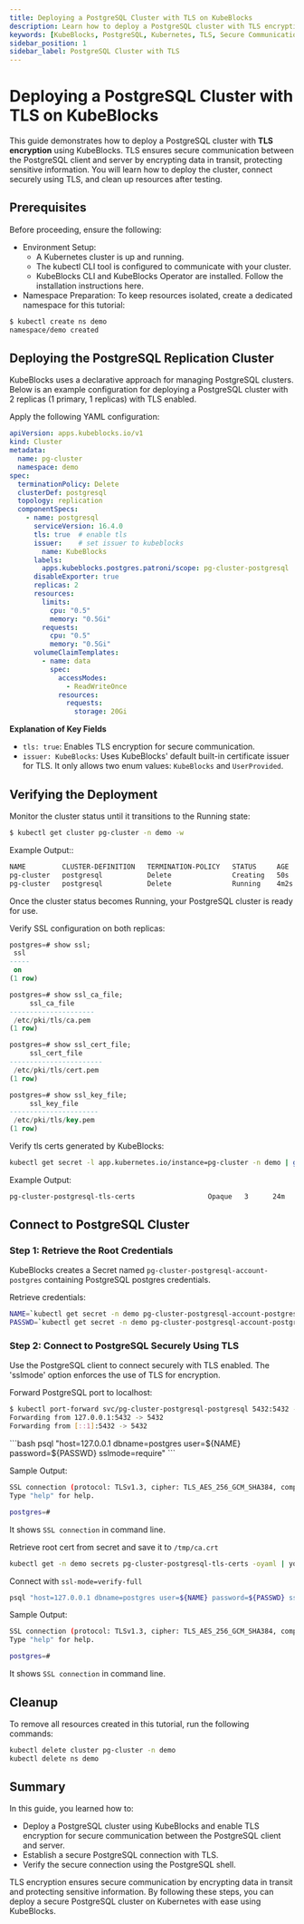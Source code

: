 ```yaml
---
title: Deploying a PostgreSQL Cluster with TLS on KubeBlocks
description: Learn how to deploy a PostgreSQL cluster with TLS encryption on KubeBlocks for secure communication. This guide covers deployment configuration, secure connections, and resource cleanup.
keywords: [KubeBlocks, PostgreSQL, Kubernetes, TLS, Secure Communication]
sidebar_position: 1
sidebar_label: PostgreSQL Cluster with TLS
---
```



# Deploying a PostgreSQL Cluster with TLS on KubeBlocks

This guide demonstrates how to deploy a PostgreSQL cluster with **TLS encryption** using KubeBlocks. TLS ensures secure communication between the PostgreSQL client and server by encrypting data in transit, protecting sensitive information. You will learn how to deploy the cluster, connect securely using TLS, and clean up resources after testing.

## Prerequisites

Before proceeding, ensure the following:
- Environment Setup:
    - A Kubernetes cluster is up and running.
    - The kubectl CLI tool is configured to communicate with your cluster.
    - KubeBlocks CLI and KubeBlocks Operator are installed. Follow the installation instructions here.
- Namespace Preparation: To keep resources isolated, create a dedicated namespace for this tutorial:

```bash
$ kubectl create ns demo
namespace/demo created
```

## Deploying the PostgreSQL Replication Cluster

KubeBlocks uses a declarative approach for managing PostgreSQL clusters. Below is an example configuration for deploying a PostgreSQL cluster with 2 replicas (1 primary, 1 replicas) with TLS enabled.

Apply the following YAML configuration:

```yaml
apiVersion: apps.kubeblocks.io/v1
kind: Cluster
metadata:
  name: pg-cluster
  namespace: demo
spec:
  terminationPolicy: Delete
  clusterDef: postgresql
  topology: replication
  componentSpecs:
    - name: postgresql
      serviceVersion: 16.4.0
      tls: true  # enable tls
      issuer:    # set issuer to kubeblocks
        name: KubeBlocks
      labels:
        apps.kubeblocks.postgres.patroni/scope: pg-cluster-postgresql
      disableExporter: true
      replicas: 2
      resources:
        limits:
          cpu: "0.5"
          memory: "0.5Gi"
        requests:
          cpu: "0.5"
          memory: "0.5Gi"
      volumeClaimTemplates:
        - name: data
          spec:
            accessModes:
              - ReadWriteOnce
            resources:
              requests:
                storage: 20Gi
```

**Explanation of Key Fields**
- `tls: true`: Enables TLS encryption for secure communication.
- `issuer: KubeBlocks`: Uses KubeBlocks' default built-in certificate issuer for TLS. It only allows two enum values: `KubeBlocks` and `UserProvided`.

## Verifying the Deployment
Monitor the cluster status until it transitions to the Running state:
```bash
$ kubectl get cluster pg-cluster -n demo -w
```

Example Output::

```bash
NAME         CLUSTER-DEFINITION   TERMINATION-POLICY   STATUS     AGE
pg-cluster   postgresql           Delete               Creating   50s
pg-cluster   postgresql           Delete               Running    4m2s
```
Once the cluster status becomes Running, your PostgreSQL cluster is ready for use.

Verify SSL configuration on both replicas:

```sql
postgres=# show ssl;
 ssl
-----
 on
(1 row)

postgres=# show ssl_ca_file;
     ssl_ca_file
---------------------
 /etc/pki/tls/ca.pem
(1 row)

postgres=# show ssl_cert_file;
     ssl_cert_file
-----------------------
 /etc/pki/tls/cert.pem
(1 row)

postgres=# show ssl_key_file;
     ssl_key_file
----------------------
 /etc/pki/tls/key.pem
(1 row)
```

Verify tls certs generated by KubeBlocks:
```bash
kubectl get secret -l app.kubernetes.io/instance=pg-cluster -n demo | grep tls
```

Example Output:

```bash
pg-cluster-postgresql-tls-certs                  Opaque   3      24m
```

## Connect to PostgreSQL Cluster

### Step 1: Retrieve the Root Credentials

KubeBlocks creates a Secret named `pg-cluster-postgresql-account-postgres` containing PostgreSQL postgres credentials.

Retrieve credentials:

```bash
NAME=`kubectl get secret -n demo pg-cluster-postgresql-account-postgres -o jsonpath='{.data.username}' | base64 --decode`
PASSWD=`kubectl get secret -n demo pg-cluster-postgresql-account-postgres -o jsonpath='{.data.password}' | base64 --decode`
```

### Step 2: Connect to PostgreSQL Securely Using TLS
Use the PostgreSQL client to connect securely with TLS enabled. The 'sslmode' option enforces the use of TLS for encryption.

Forward PostgreSQL port to localhost:

```bash
$ kubectl port-forward svc/pg-cluster-postgresql-postgresql 5432:5432 -n demo
Forwarding from 127.0.0.1:5432 -> 5432
Forwarding from [::1]:5432 -> 5432
```

<Tabs>
<TabItem value="require" label="sslmode-require" default>
```bash
psql "host=127.0.0.1 dbname=postgres user=${NAME} password=${PASSWD} sslmode=require"
```

Sample Output:
```bash
SSL connection (protocol: TLSv1.3, cipher: TLS_AES_256_GCM_SHA384, compression: off, ALPN: none)
Type "help" for help.

postgres=#
```

It shows `SSL connection` in command line.

</TabItem>

<TabItem value="require" label="sslmode=verify-full">

Retrieve root cert from secret and save it to `/tmp/ca.crt`
```bash
kubectl get -n demo secrets pg-cluster-postgresql-tls-certs -oyaml | yq '.data."ca.pem"' | base64 -d > /tmp/ca.crt
```

Connect with `ssl-mode=verify-full`

```bash
psql "host=127.0.0.1 dbname=postgres user=${NAME} password=${PASSWD} sslmode=verify-full sslrootcert=/tmp/ca.crt"
```

Sample Output:
```bash
SSL connection (protocol: TLSv1.3, cipher: TLS_AES_256_GCM_SHA384, compression: off, ALPN: none)
Type "help" for help.

postgres=#
```

It shows `SSL connection` in command line.

</TabItem>
</Tabs>

## Cleanup
To remove all resources created in this tutorial, run the following commands:
```bash
kubectl delete cluster pg-cluster -n demo
kubectl delete ns demo
```

## Summary
In this guide, you learned how to:
- Deploy a PostgreSQL cluster using KubeBlocks and enable TLS encryption for secure communication between the PostgreSQL client and server.
- Establish a secure PostgreSQL connection with TLS.
- Verify the secure connection using the PostgreSQL shell.

TLS encryption ensures secure communication by encrypting data in transit and protecting sensitive information. By following these steps, you can deploy a secure PostgreSQL cluster on Kubernetes with ease using KubeBlocks.



